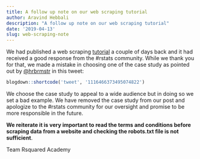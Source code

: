 ```yaml
---
title: A follow up note on our web scraping tutorial
author: Aravind Hebbali
description: "A follow up note on our web scraping tutorial"
date: '2019-04-13'
slug: web-scraping-note
---
```


We had published a web scraping <a href="https://blog.rsquaredacademy.com/web-scraping/" target="_blank">tutorial</a> 
a couple of days back and it had received a good response from the #rstats community. While
we thank you for that, we made a mistake in choosing one of the case study as 
pointed out by <a href="https://twitter.com/hrbrmstr" target="_blank">@hrbrmstr</a> in this tweet:

```r
blogdown::shortcode('tweet', '1116466373495074822')
```

We choose the case study to appeal to a wide audience but in doing so we set 
a bad example. We have removed the case study from our post and apologize
to the #rstats community for our oversight and promise to be more responsible in the
future.

**We reiterate it is very important to read the terms and conditions before scraping data from 
a website and checking the robots.txt file is not sufficient**. 

Team Rsquared Academy
